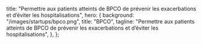 
  title:
    "Permettre aux patients atteints de BPCO de prévenir les exacerbations et d’éviter les hospitalisations",
  hero: {
    background: "/images/startups/bpco.png",
    title: "BPCO",
    tagline:
      "Permettre aux patients atteints de BPCO de prévenir les exacerbations et d’éviter les hospitalisations",
  },
};

<LayoutArticle meta={meta} startup="bpco">

<!-- start content -->
<!-- end content -->

</LayoutArticle>
